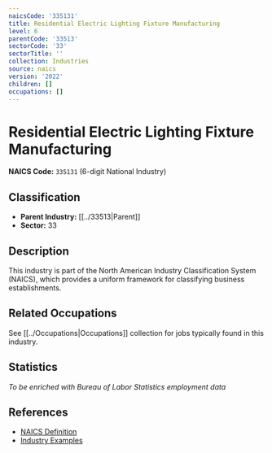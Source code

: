 ```yaml
---
naicsCode: '335131'
title: Residential Electric Lighting Fixture Manufacturing
level: 6
parentCode: '33513'
sectorCode: '33'
sectorTitle: ''
collection: Industries
source: naics
version: '2022'
children: []
occupations: []
---
```

# Residential Electric Lighting Fixture Manufacturing

**NAICS Code:** `335131` (6-digit National Industry)

## Classification

- **Parent Industry:** [[../33513|Parent]]
- **Sector:** 33

## Description

This industry is part of the North American Industry Classification System (NAICS), which provides a uniform framework for classifying business establishments.

## Related Occupations

See [[../Occupations|Occupations]] collection for jobs typically found in this industry.

## Statistics

*To be enriched with Bureau of Labor Statistics employment data*

## References

- [NAICS Definition](https://www.census.gov/naics/)
- [Industry Examples](https://www.census.gov/naics/2022NAICS/)
